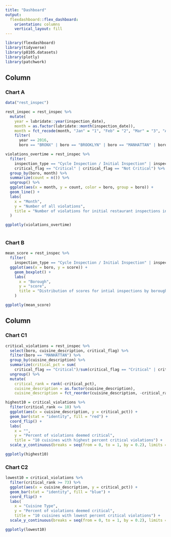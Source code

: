 ```yaml
---
title: "Dashboard"
output: 
  flexdashboard::flex_dashboard:
    orientation: columns
    vertical_layout: fill
---
```


```r
library(flexdashboard)
library(tidyverse)
library(p8105.datasets)
library(plotly)
library(patchwork)
```


Column {data-width=650}
-----------------------------------------------------------------------

### Chart A
```r
data("rest_inspec") 

rest_inspec = rest_inspec %>% 
  mutate(
    year = lubridate::year(inspection_date),
    month = as.factor(lubridate::month(inspection_date)),
    month = fct_recode(month, "Jan" = "1", "Feb" = "2", "Mar" = "3", "Apr" = "4", "May" = "5", "Jun" = "6", "Jul" = "7", "Aug" = "8", "Sep" = "9", "Oct" = "10", "Nov" = "11", "Dec" = "12")) %>% 
    filter(
      year == 2016,
      boro == "BRONX" | boro == "BROOKLYN" | boro == "MANHATTAN" | boro == "QUEENS" | boro == "STATEN ISLAND") 

violations_overtime = rest_inspec %>% 
  filter(
    inspection_type == "Cycle Inspection / Initial Inspection" | inspection_type == "Administrative Miscellaneous / Initial Inspection",
    critical_flag == "Critical" | critical_flag == "Not Critical") %>% 
  group_by(boro, month) %>% 
  summarize(count = n()) %>% 
  ungroup() %>% 
  ggplot(aes(x = month, y = count, color = boro, group = boro)) + 
  geom_line() +
  labs(
    x = "Month",
    y = "Number of all violations",
    title = "Number of violations for initial restaurant inspections in NYC by month, 2016"
  )

ggplotly(violations_overtime)
  
```

### Chart B
```r
mean_score = rest_inspec %>% 
  filter(
    inspection_type == "Cycle Inspection / Initial Inspection" | inspection_type == "Administrative Miscellaneous / Initial Inspection") %>% 
  ggplot(aes(x = boro, y = score)) +
    geom_boxplot() +
    labs(
      x = "Borough",
      y = "score",
      title = "Distribution of scores for intial inspections by borough, 2016"
    )

ggplotly(mean_score)
```


Column {data-width=350}
-----------------------------------------------------------------------

### Chart C1
```r
critical_violations = rest_inspec %>% 
  select(boro, cuisine_description, critical_flag) %>% 
  filter(boro == "MANHATTAN") %>% 
  group_by(cuisine_description) %>% 
  summarize(critical_pct = sum(
    critical_flag == "Critical")/sum(critical_flag == "Critical" | critical_flag == "Not Critical")) %>%
  ungroup() %>% 
  mutate(
    critical_rank = rank(-critical_pct),
    cuisine_description = as.factor(cuisine_description),
    cuisine_description = fct_reorder(cuisine_description, -critical_rank))

highest10 = critical_violations %>% 
  filter(critical_rank <= 10) %>% 
  ggplot(aes(x = cuisine_description, y = critical_pct)) +
  geom_bar(stat = "identity", fill = "red") +
  coord_flip() +
  labs(
    x = "",
    y = "Percent of violations deemed critical",
    title = "10 cuisines with highest percent critical violations") +
  scale_y_continuous(breaks = seq(from = 0, to = 1, by = 0.2), limits = c(0, 1))

ggplotly(highest10)
```


### Chart C2
```r
lowest10 = critical_violations %>% 
  filter(critical_rank >= 73) %>% 
  ggplot(aes(x = cuisine_description, y = critical_pct)) +
  geom_bar(stat = "identity", fill = "blue") +
  coord_flip() +
  labs(
    x = "Cuisine Type",
    y = "Percent of violations deemed critical",
    title = "10 cuisines with lowest percent critical violations") +
  scale_y_continuous(breaks = seq(from = 0, to = 1, by = 0.2), limits = c(0, 1))

ggplotly(lowest10)
```










